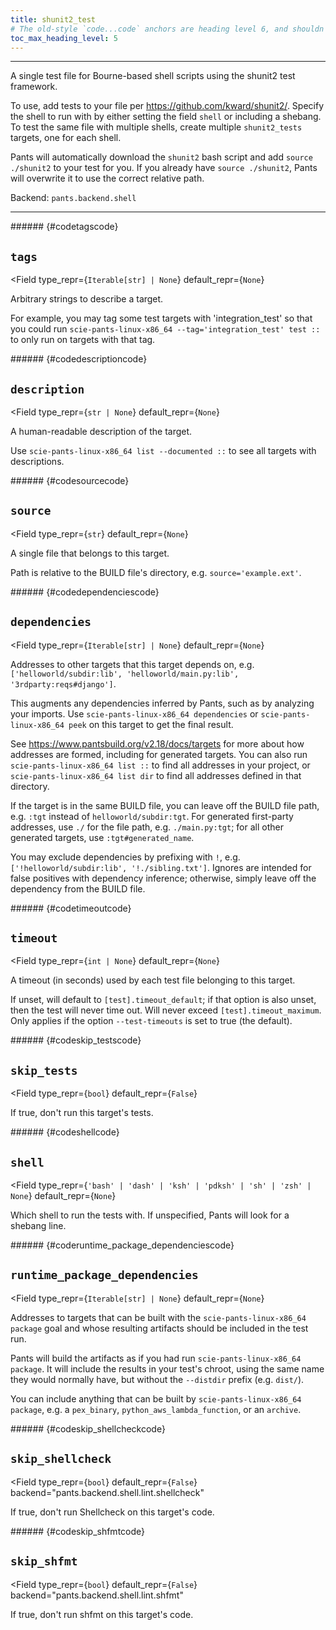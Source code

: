 ```yaml
---
title: shunit2_test
# The old-style `code...code` anchors are heading level 6, and shouldn't be visible in ToC
toc_max_heading_level: 5
---
```



---

A single test file for Bourne-based shell scripts using the shunit2 test framework.

To use, add tests to your file per https://github.com/kward/shunit2/. Specify the shell to run with by either setting the field `shell` or including a shebang. To test the same file with multiple shells, create multiple `shunit2_tests` targets, one for each shell.

Pants will automatically download the `shunit2` bash script and add `source ./shunit2` to your test for you. If you already have `source ./shunit2`, Pants will overwrite it to use the correct relative path.

Backend: <span className="color--primary">`pants.backend.shell`</span>

---

<span className={styles.options}>

<div aria-hidden="true" style={ { visibility: 'hidden', height: 0 } }>
###### {#codetagscode}
</div>

## `tags`

<Field
    type_repr={`Iterable[str] | None`}
    default_repr={`None`}
>

Arbitrary strings to describe a target.

For example, you may tag some test targets with &#x27;integration_test&#x27; so that you could run `scie-pants-linux-x86_64 --tag='integration_test' test ::` to only run on targets with that tag.

</Field>

<div aria-hidden="true" style={ { visibility: 'hidden', height: 0 } }>
###### {#codedescriptioncode}
</div>

## `description`

<Field
    type_repr={`str | None`}
    default_repr={`None`}
>

A human-readable description of the target.

Use `scie-pants-linux-x86_64 list --documented ::` to see all targets with descriptions.

</Field>

<div aria-hidden="true" style={ { visibility: 'hidden', height: 0 } }>
###### {#codesourcecode}
</div>

## `source`

<Field
    type_repr={`str`}
    default_repr={`None`}
>

A single file that belongs to this target.

Path is relative to the BUILD file&#x27;s directory, e.g. `source='example.ext'`.

</Field>

<div aria-hidden="true" style={ { visibility: 'hidden', height: 0 } }>
###### {#codedependenciescode}
</div>

## `dependencies`

<Field
    type_repr={`Iterable[str] | None`}
    default_repr={`None`}
>

Addresses to other targets that this target depends on, e.g. `['helloworld/subdir:lib', 'helloworld/main.py:lib', '3rdparty:reqs#django']`.

This augments any dependencies inferred by Pants, such as by analyzing your imports. Use `scie-pants-linux-x86_64 dependencies` or `scie-pants-linux-x86_64 peek` on this target to get the final result.

See https://www.pantsbuild.org/v2.18/docs/targets for more about how addresses are formed, including for generated targets. You can also run `scie-pants-linux-x86_64 list ::` to find all addresses in your project, or `scie-pants-linux-x86_64 list dir` to find all addresses defined in that directory.

If the target is in the same BUILD file, you can leave off the BUILD file path, e.g. `:tgt` instead of `helloworld/subdir:tgt`. For generated first-party addresses, use `./` for the file path, e.g. `./main.py:tgt`; for all other generated targets, use `:tgt#generated_name`.

You may exclude dependencies by prefixing with `!`, e.g. `['!helloworld/subdir:lib', '!./sibling.txt']`. Ignores are intended for false positives with dependency inference; otherwise, simply leave off the dependency from the BUILD file.

</Field>

<div aria-hidden="true" style={ { visibility: 'hidden', height: 0 } }>
###### {#codetimeoutcode}
</div>

## `timeout`

<Field
    type_repr={`int | None`}
    default_repr={`None`}
>

A timeout (in seconds) used by each test file belonging to this target.

If unset, will default to `[test].timeout_default`; if that option is also unset, then the test will never time out. Will never exceed `[test].timeout_maximum`. Only applies if the option `--test-timeouts` is set to true (the default).

</Field>

<div aria-hidden="true" style={ { visibility: 'hidden', height: 0 } }>
###### {#codeskip_testscode}
</div>

## `skip_tests`

<Field
    type_repr={`bool`}
    default_repr={`False`}
>

If true, don&#x27;t run this target&#x27;s tests.

</Field>

<div aria-hidden="true" style={ { visibility: 'hidden', height: 0 } }>
###### {#codeshellcode}
</div>

## `shell`

<Field
    type_repr={`'bash' | 'dash' | 'ksh' | 'pdksh' | 'sh' | 'zsh' | None`}
    default_repr={`None`}
>

Which shell to run the tests with. If unspecified, Pants will look for a shebang line.

</Field>

<div aria-hidden="true" style={ { visibility: 'hidden', height: 0 } }>
###### {#coderuntime_package_dependenciescode}
</div>

## `runtime_package_dependencies`

<Field
    type_repr={`Iterable[str] | None`}
    default_repr={`None`}
>

Addresses to targets that can be built with the `scie-pants-linux-x86_64 package` goal and whose resulting artifacts should be included in the test run.

Pants will build the artifacts as if you had run `scie-pants-linux-x86_64 package`. It will include the results in your test&#x27;s chroot, using the same name they would normally have, but without the `--distdir` prefix (e.g. `dist/`).

You can include anything that can be built by `scie-pants-linux-x86_64 package`, e.g. a `pex_binary`, `python_aws_lambda_function`, or an `archive`.

</Field>

<div aria-hidden="true" style={ { visibility: 'hidden', height: 0 } }>
###### {#codeskip_shellcheckcode}
</div>

## `skip_shellcheck`

<Field
    type_repr={`bool`}
    default_repr={`False`}
    backend="pants.backend.shell.lint.shellcheck"
>

If true, don&#x27;t run Shellcheck on this target&#x27;s code.

</Field>

<div aria-hidden="true" style={ { visibility: 'hidden', height: 0 } }>
###### {#codeskip_shfmtcode}
</div>

## `skip_shfmt`

<Field
    type_repr={`bool`}
    default_repr={`False`}
    backend="pants.backend.shell.lint.shfmt"
>

If true, don&#x27;t run shfmt on this target&#x27;s code.

</Field>

</span>
